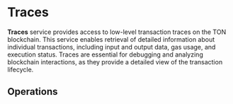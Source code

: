 

# Traces <SwaggerLink tag={SWAGGER_TAGS.TRACES} />

**Traces** service provides access to low-level transaction traces on the TON blockchain. This service enables retrieval of detailed information about individual transactions, including input and output data, gas usage, and execution status. Traces are essential for debugging and analyzing blockchain interactions, as they provide a detailed view of the transaction lifecycle.

## Operations

<SchemaLoader tag={SWAGGER_TAGS.TRACES} />

